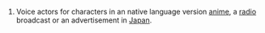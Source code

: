 #Voice actors for characters in an native language version [[anime]], a [[radio]] broadcast or an advertisement in [[Japan]].